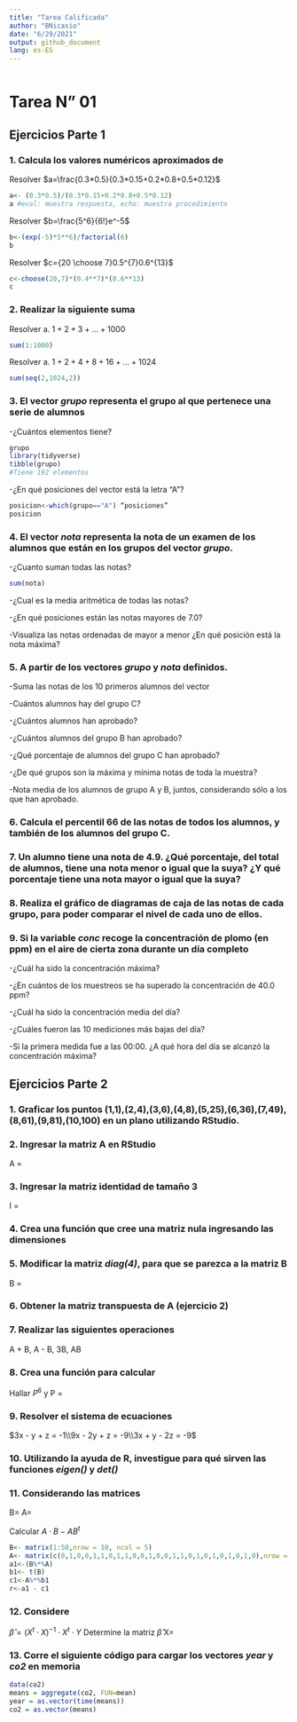 ```yaml
---
title: "Tarea Calificada"
author: "BNicasio"
date: "6/29/2021"
output: github_document
lang: es-ES
---
```

```r

```

# Tarea N" 01
## Ejercicios Parte 1
### 1. Calcula los valores numéricos aproximados de
Resolver $a=\frac{0.3*0.5}{0.3*0.15+0.2*0.8+0.5*0.12}$
```r
a<- (0.3*0.5)/(0.3*0.15+0.2*0.8+0.5*0.12)
a #eval: muestra respuesta, echo: muestra procedimiento
```
Resolver $b=\frac{5^6}{6!}e^-5$
```r
b<-(exp(-5)*5**6)/factorial(6)
b
```
Resolver  $c={20 \choose 7}0.5^{7}0.6^{13}$
```r
c<-choose(20,7)*(0.4**7)*(0.6**13)
c
```
### 2. Realizar la siguiente suma
Resolver a. $1 + 2 + 3 + ... + 1000$
```r
sum(1:1000)
```
Resolver a. $1 + 2 + 4 + 8 + 16 + ... + 1024$
```r
sum(seq(2,1024,2))
```
### 3. El vector *grupo* representa el grupo al que pertenece una serie de alumnos
-¿Cuántos elementos tiene?
```r
grupo
library(tidyverse)
tibble(grupo)
#Tiene 192 elementos
```
-¿En qué posiciones del vector está la letra “A”?
```r
posicion<-which(grupo=="A") “posiciones” 
posicion
```
### 4. El vector *nota* representa la nota de un examen de los alumnos que están en los grupos del vector *grupo*.
-¿Cuanto suman todas las notas?
```r
sum(nota) 
```
-¿Cual es la media aritmética de todas las notas?

-¿En qué posiciones están las notas mayores de 7.0?

-Visualiza las notas ordenadas de mayor a menor
¿En qué posición está la nota máxima?

### 5. A partir de los vectores *grupo* y *nota* definidos.
-Suma las notas de los 10 primeros alumnos del vector

-Cuántos alumnos hay del grupo C?

-¿Cuántos alumnos han aprobado?

-¿Cuántos alumnos del grupo B han aprobado?

-¿Qué porcentaje de alumnos del grupo C han aprobado?

-¿De qué grupos son la máxima y mínima notas de toda la muestra?

-Nota media de los alumnos de grupo A y B, juntos, considerando sólo a los que han aprobado.

### 6. Calcula el percentil 66 de las notas de todos los alumnos, y también de los alumnos del grupo C.

### 7. Un alumno tiene una nota de 4.9. ¿Qué porcentaje, del total de alumnos, tiene una nota menor o igual que la suya? ¿Y qué porcentaje tiene una nota mayor o igual que la suya?


### 8. Realiza el gráfico de diagramas de caja de las notas de cada grupo, para poder comparar el nivel de cada uno de ellos.


### 9. Si la variable *conc* recoge la concentración de plomo (en ppm) en el aire de cierta zona durante un día completo
-¿Cuál ha sido la concentración máxima?

-¿En cuántos de los muestreos se ha superado la concentración de 40.0 ppm?

-¿Cuál ha sido la concentración media del día?

-¿Cuáles fueron las 10 mediciones más bajas del día?

-Si la primera medida fue a las 00:00. ¿A qué hora del día se alcanzó la concentración máxima?



## Ejercicios Parte 2

### 1. Graficar los puntos  (1,1),(2,4),(3,6),(4,8),(5,25),(6,36),(7,49),(8,61),(9,81),(10,100) en un plano utilizando RStudio.

### 2. Ingresar la matriz A en RStudio 
A = \begin{pmatrix}1&2&3\\2&4&6\\3&6&9\\4&8&12\end{pmatrix}


### 3. Ingresar la matriz identidad de tamaño 3  
I = \begin{pmatrix} 1 & 0 & 0 \\ 0 & 1 & 0 \\ 0 & 0 & 1 \end{pmatrix}



### 4. Crea una función que cree una matriz nula ingresando las dimensiones


### 5. Modificar la matriz *diag(4)*, para que se parezca a la matriz B
B = \begin{pmatrix} 0 & 0 & 0 & 0 \\ 0 & 2 & 0 & 0 \\ 0 & 0 & 3 & 0 \\ 0 & 0 & 0 & 4 \end{pmatrix}

### 6. Obtener la matriz transpuesta de A (ejercicio 2)


### 7. Realizar las siguientes operaciones
A + B, A - B, 3B, AB

### 8. Crea una función para calcular
Hallar $P^6$ y P = \begin{pmatrix} 1 & 2 & 3 \\ -2 & 4 & -2 \\ 1 & 0 & 1 \end{pmatrix}

### 9. Resolver el sistema de ecuaciones
$3x - y + z = -1\\9x - 2y + z = -9\\3x + y - 2z = -9$


### 10. Utilizando la ayuda de R, investigue para qué sirven las funciones *eigen()* y *det()*


### 11. Considerando las matrices
B= \begin{pmatrix} 
1 & 2 & 3 & 4 & 5 \\
2 & 4 & 6 & 8 & 10 \\
3 & 6 & 9 & 12 & 15 \\
4 & 8 & 12 & 16 & 20 \\
5 & 10 & 15 & 20 & 25 \\
6 & 12 & 18 & 24 & 30 \\
7 & 14 & 21 & 28 & 35 \\
8 & 16 & 24 & 32 & 40 \\
9 & 18 & 27 & 36 & 45 \\
10 & 20 & 30 & 40 & 50
\end{pmatrix}
A= \begin{pmatrix}
  0 & 1 & 0 & 1 & 0 \\
  1 & 0 & 1 & 0 & 1 \\
  0 & 1 & 0 & 1 & 0 \\
  0 & 1 & 0 & 0 & 1 \\
  1 & 0 & 1 & 1 & 0 \\
\end{pmatrix}
Calcular $A \cdot B - A B^t$
```r
B<- matrix(1:50,nrow = 10, ncol = 5)
A<- matrix(c(0,1,0,0,1,1,0,1,1,0,0,1,0,0,1,1,0,1,0,1,0,1,0,1,0),nrow = 5,ncol = 5)
a1<-(B%*%A)
b1<- t(B)
c1<-A%*%b1
r<-a1 - c1
```


### 12. Considere  
$\hat\beta = (X^t \cdot X)^{-1} \cdot X^t \cdot Y$
Determine la matriz $\hat\beta$
X= \begin{pmatrix}1 & 1\\ 1 & -1\\ 1 & 0\\ 1 & 1\\ 1 & 2\\ \end{pmatrix}




### 13. Corre el siguiente código para cargar los vectores *year* y *co2* en memoria
```r
data(co2)
means = aggregate(co2, FUN=mean)
year = as.vector(time(means))
co2 = as.vector(means)
```

